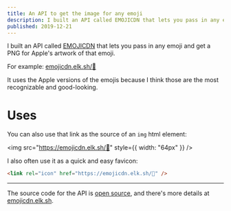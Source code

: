 ```yaml
---
title: An API to get the image for any emoji
description: I built an API called EMOJICDN that lets you pass in any emoji and get a PNG for Apple's artwork of that emoji. I often use it as the source of an <img> element or as a quick and easy favicon. 
published: 2019-12-21
---
```


I built an API called [EMOJICDN](https://emojicdn.elk.sh) that lets you pass in any emoji and get a PNG for Apple's artwork of that emoji.

For example: [emojicdn.elk.sh/🤩](https://emojicdn.elk.sh/🤩)

It uses the Apple versions of the emojis because I think those are the most recognizable and good-looking. 

# Uses

You can also use that link as the source of an `img` html element: 

<img
  src="https://emojicdn.elk.sh/🤩"
  style={{
    width: "64px"
  }}
/>

I also often use it as a quick and easy favicon: 

```html
<link rel="icon" href="https://emojicdn.elk.sh/🤩" />
```

---

The source code for the API is [open source](https://github.com/benborgers/emojicdn), and there's more details at [emojicdn.elk.sh](https://emojicdn.elk.sh).
